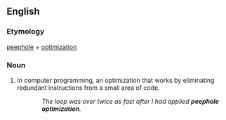 ==English==
===Etymology===
[[peephole]] + [[optimization]]
===Noun===
{{wp}}
{{en-noun|-}}
#In computer programming, an optimization that works by eliminating redundant instructions from a small area of code.
::''The loop was over twice as fast after I had applied '''peephole optimization'''.''